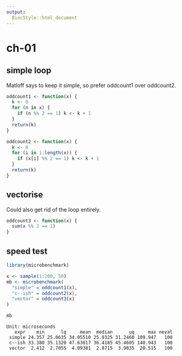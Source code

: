 ```yaml
---
output:
  BiocStyle::html_document
---
```


# ch-01

## simple loop

Matloff says to keep it simple, so prefer oddcount1 over oddcount2.

```r
oddcount1 <- function(x) {
  k <- 0
  for (n in x) {
    if (n %% 2 == 1) k <- k + 1
  }
  return(k)
}

oddcount2 <- function(x) {
  k <- 0
  for (i in 1:length(x)) {
    if (x[i] %% 2 == 1) k <- k + 1
  }
  return(k)
}
```

## vectorise

Could also get rid of the loop entirely.

```r
oddcount3 <- function(x) {
  sum(x %% 2 == 1)
}
```

## speed test

```r
library(microbenchmark)

x <- sample(1:200, 50)
mb <- microbenchmark(
  "simple" = oddcount1(x),
  "c--ish" = oddcount2(x),
  "vector" = oddcount3(x)
)

mb
```

```
Unit: microseconds
   expr    min      lq     mean  median      uq     max neval
 simple 24.357 25.0635 34.05510 25.9325 31.2460 109.947   100
 c--ish 33.380 35.1320 47.63017 36.4185 45.4605 140.943   100
 vector  2.412  2.7055  4.09381  2.8715  3.9835  20.515   100
```
